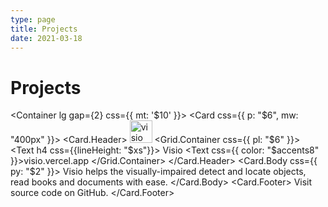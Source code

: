 ```yaml
---
type: page
title: Projects
date: 2021-03-18
---
```


# Projects


<Container lg gap={2} css={{ mt: '$10' }}>
  <Card css={{ p: "$6", mw: "400px" }}>
    <Card.Header>
      <img
        alt="visio logo"
        src="https://raw.githubusercontent.com/dimaestra/visio/main/android-icon-36x36.png"
        width="36px"
        height="36px"
      />
      <Grid.Container css={{ pl: "$6" }}>
        <Grid xs={12}>
          <Text h4 css={{lineHeight: "$xs"}}>
            Visio
          </Text>
        </Grid>
        <Grid xs={12}>
          <Text css={{ color: "$accents8" }}>visio.vercel.app</Text>
        </Grid>
      </Grid.Container>
    </Card.Header>
    <Card.Body css={{ py: "$2" }}>
      <Text>
        Visio helps the visually-impaired detect and locate objects, read books and documents with ease.
      </Text>
    </Card.Body>
    <Card.Footer>
      <Link
        icon
        color="primary"
        target="_blank"
        href="https://github.com/dimaestra/visio"
      >
        Visit source code on GitHub.
      </Link>
    </Card.Footer>
  </Card>
</Container>